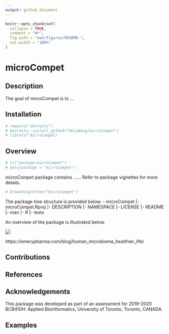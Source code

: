 ```yaml
---
output: github_document
---
```


<!-- README.md is generated from README.Rmd. Please edit that file -->

```r
knitr::opts_chunk$set(
  collapse = TRUE,
  comment = "#>",
  fig.path = "man/figures/README-",
  out.width = "100%"
)
```

# microCompet

<!-- badges: start -->
<!-- badges: end -->


## Description
The goal of microCompet is to ...

## Installation

```r
# require("devtools")
# devtools::install_github("MolyWang/microCompet")
# library("microCompet)
```


## Overview
```r
# ls("package:microCompet")
# data(package = "microCompet")
```
_microCompet_ package contains ......
Refer to package vignettes for more details.
```r
# browseVignettes("microCompet")
```
The package tree structure is provided below.
- microCompet
  |- microCompet.Rproj
  |- DESCRIPTION
  |- NAMESPACE
  |- LICENSE
  |- README
  |- man
  |- R
  |- tests
  
An overview of the package is illustrated below.

![](./inst/extdata/microbiome.jpg)

https://emerypharma.com/blog/human_microbiome_healthier_life/

## Contributions

## References

## Acknowledgements
This package was developed as part of an assessment for 2019-2020 BCB410H: Applied Bioinformatics, University of Toronto, Toronto, CANADA.

## Examples
